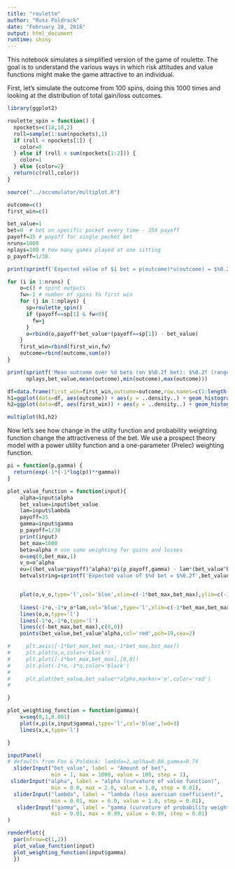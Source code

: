 ```yaml
---
title: "roulette"
author: "Russ Poldrack"
date: "February 28, 2016"
output: html_document
runtime: shiny
---
```


This notebook simulates a simplified version of the game of roulette. The goal is to understand the various ways in which risk attitudes and value functions might make the game attractive to an individual.

First, let's simulate the outcome from 100 spins, doing this 1000 times and looking at the distribution of total gain/loss outcomes.

```r
library(ggplot2)

roulette_spin = function() {
  npockets=c(18,18,2)
  roll=sample(1:sum(npockets),1)
  if (roll < npockets[1]) {
    color=0
  } else if (roll < sum(npockets[1:2])) {
    color=1
  } else {color=2}
  return(c(roll,color))
}
```

```r

source("../accumulator/multiplot.R")

outcome=c()
first_win=c()

bet_value=1
bet=0  # bet on specific pocket every time - 35X payoff
payoff=35 # payoff for single pocket bet
nruns=1000
nplays=100 # how many games played at one sitting
p_payoff=1/38.

print(sprintf('Expected value of $1 bet = p(outcome)*u(outcome) = $%0.2f',-1*bet_value*(1-p_payoff) + payoff*p_payoff))

for (i in 1:nruns) {
    o=c() # spint outputs
    fw=-1 # number of spins to first win 
    for (j in 1:nplays) {
      sp=roulette_spin()
      if (payoff==sp[1] & fw<0){
        fw=j
      }
      o=rbind(o,payoff*bet_value*(payoff==sp[1]) - bet_value)
    }
    first_win=rbind(first_win,fw)
    outcome=rbind(outcome,sum(o))
}

print(sprintf('Mean outcome over %d bets (on $%0.2f bet): $%0.2f (range: $%0.2f - $%0.2f)',
      nplays,bet_value,mean(outcome),min(outcome),max(outcome)))

df=data.frame(first_win=first_win,outcome=outcome,row.names=c(1:length(outcome)))
h1=ggplot(data=df, aes(outcome)) + aes(y = ..density..) + geom_histogram(binwidth=10) + xlab(sprintf('Winnings after %d plays',nruns))
h2=ggplot(data=df, aes(first_win)) + aes(y = ..density..) + geom_histogram(binwidth=2) + xlab(sprintf('Number of plays to first win (-1:no wins)',nruns))

multiplot(h1,h2)
```



Now let's see how change in the utilty function and probability weighting function change the attractiveness of the bet. We use a prospect theory model with a power utility function and a one-parameter (Prelec) weighting function. 

```r
pi = function(p,gamma) {
  return(exp(-1*(-1*log(p))**gamma))
}

plot_value_function = function(input){
    alpha=input$alpha
    bet_value=input$bet_value
    lam=input$lambda
    payoff=35
    gamma=input$gamma
    p_payoff=1/38
    print(input)
    bet_max=1000
    beta=alpha # use same weighting for gains and losses
    o=seq(0,bet_max,1)
    v_o=o^alpha
    eu=((bet_value*payoff)^alpha)*pi(p_payoff,gamma) - lam*(bet_value^beta)
    betvalstring=sprintf('Expected value of $%d bet = $%0.2f',bet_value,eu)


    plot(o,v_o,type='l',col='blue',xlim=c(-1*bet_max,bet_max),ylim=c(-1*bet_max,bet_max),lwd=2,main=betvalstring)
    
    lines(-1*o,-1*v_o*lam,col='blue',type='l',xlim=c(-1*bet_max,bet_max),ylim=c(-1*bet_max,bet_max),lwd=2)
    lines(o,o,type='l')
    lines(-1*o,-1*o,type='l')
    lines(c(-bet_max,bet_max),c(0,0))
    points(bet_value,bet_value^alpha,col='red',pch=19,cex=2)

#     plt.axis([-1*bet_max,bet_max,-1*bet_max,bet_max])
#     plt.plot(o,o,color='black')
#     plt.plot([-1*bet_max,bet_max],[0,0])
#     plt.plot(-1*o,-1*o,color='black')
# 
#     plt.plot(bet_value,bet_value**alpha,marker='o',color='red')
# 

}

plot_weighting_function = function(gamma){
    x=seq(0,1,0.001)
    plot(x,pi(x,input$gamma),type='l',col='blue',lwd=3)
    lines(x,x,type='l')

}

```

```r
inputPanel(
# defaults from Fox & Poldack: lambda=2,aplha=0.88,gamma=0.74
  sliderInput("bet_value", label = "Amount of bet",
              min = 1, max = 1000, value = 100, step = 1),
 sliderInput("alpha", label = "alpha (curvature of value function)",
              min = 0.0, max = 2.0, value = 1.0, step = 0.01),
  sliderInput("lambda", label = "lambda (loss aversion coefficient)",
              min = 0.01, max = 6.0, value = 1.0, step = 0.01),
   sliderInput("gamma", label = "gamma (curvature of probability weighting function)",
              min = 0.01, max = 0.99, value = 0.99, step = 0.01)
)

renderPlot({
  par(mfrow=c(1,2))
  plot_value_function(input)
  plot_weighting_function(input$gamma)
  })
```





